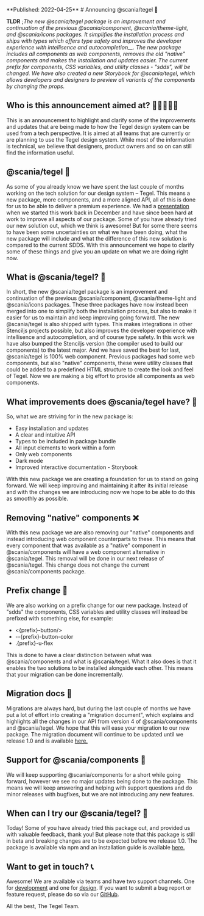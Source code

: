 
<Meta title="Intro/Tegel" />
**Published: 2022-04-25**
# Announcing @scania/tegel 🧱

**TLDR** ;_The new @scania/tegel package is an improvement and continuation of the previous @scania/component, @scania/theme-light, and @scania/icons packages. It simplifies the installation process and ships with types which offers type safety and improves the developer experience with intellisence and_ _autocompletion\_\_. The new package includes all components as web components, removes the old "native" components and makes the installation and updates easier. The current prefix for components, CSS variables, and utility classes - "sdds", will be changed. We have also created a new Storybook for @scania/tegel, which allows developers and designers to preview all variants of the components by changing the props._

## Who is this announcement aimed at? 🙋‍♂️🙋‍♀️🙋

This is an announcement to highlight and clarify some of the improvements and updates that are being made to how the Tegel design system can be used from a tech perspective. It is aimed at all teams that are currently or are planning to use the Tegel design system. While most of the information is technical, we believe that designers, product owners and so on can still find the information useful.

## @scania/tegel 📣

As some of you already know we have spent the last couple of months working on the tech solution for our design system – Tegel. This means a new package, more components, and a more aligned API, all of this is done for us to be able to deliver a premium experience. We had a [presentation](https://teams.microsoft.com/_#/apps/a2da8768-95d5-419e-9441-3b539865b118/message?conversationId=19:1257007a64d44c64954acca27a9d4b46@thread.skype&conversationType=Group&messageId=1671029206806&replyChainId=1671029206806&itemName=General) when we started this work back in December and have since been hard at work to improve all aspects of our package. Some of you have already tried our new solution out, which we think is awesome! But for some there seems to have been some uncertainties on what we have been doing, what the new package will include and what the difference of this new solution is compared to the current SDDS. With this announcement we hope to clarify some of these things and give you an update on what we are doing right now.

## What is @scania/tegel? 🧱

In short, the new @scania/tegel package is an improvement and continuation of the previous @scania/component, @scania/theme-light and @scania/icons packages. These three packages have now instead been merged into one to simplify both the installation process, but also to make it easier for us to maintain and keep improving going forward. The new @scania/tegel is also shipped with types. This makes integrations in other Stenciljs projects possible, but also improves the developer experience with intellisence and autocompletion, and of course type safety. In this work we have also bumped the Stenciljs version (the compiler used to build our components) to the latest major. And we have saved the best for last, @scania/tegel is 100% web component. Previous packages had some web components, but also "native" components, these were utility classes that could be added to a predefined HTML structure to create the look and feel of Tegel. Now we are making a big effort to provide all components as web components.

## What improvements does @scania/tegel have? 🚀

So, what we are striving for in the new package is:

- Easy installation and updates
- A clear and intuitive API
- Types to be included in package bundle
- All input elements to work within a form
- Only web components
- Dark mode
- Improved interactive documentation - Storybook

With this new package we are creating a foundation for us to stand on going forward. We will keep improving and maintaining it after its initial release and with the changes we are introducing now we hope to be able to do this as smoothly as possible.

## Removing "native" components ❌

With this new package we are also removing our "native" components and instead introducing web component counterparts to these. This means that every component that was available as a "native" component in @scania/components will have a web component alternative in @scania/tegel. This removal will be done in our next release of @scania/tegel. This change does not change the current @scania/components package.

## Prefix change 🔁

We are also working on a prefix change for our new package. Instead of "sdds" the components, CSS variables and utility classes will instead be prefixed with something else, for example:

- \<{prefix}-button/\>
- --{prefix}-button-color
- .{prefix}-u-flex

This is done to have a clear distinction between what was @scania/components and what is @scania/tegel. What it also does is that it enables the two solutions to be installed alongside each other. This means that your migration can be done incrementally.

## Migration docs 📜

Migrations are always hard, but during the last couple of months we have put a lot of effort into creating a "migration document", which explains and highlights all the changes in our API from version 4 of @scania/components and @scania/tegel. We hope that this will ease your migration to our new package. The migration document will continue to be updated until we release 1.0 and is available [here.](https://tegel-storybook.netlify.app/?path=/story/intro-migrating-from-components%C2%A0v4--page)

## Support for @scania/components 🤳

We will keep supporting @scania/components for a short while going forward, however we see no major updates being done to the package. This means we will keep answering and helping with support questions and do minor releases with bugfixes, but we are not introducing any new features.

## When can I try our @scania/tegel? 🧪

Today! Some of you have already tried this package out, and provided us with valuable feedback, thank you! But please note that this package is still in beta and breaking changes are to be expected before we release 1.0. The package is available via npm and an installation guide is available [here.](https://www.npmjs.com/package/@scania/tegel)

## Want to get in touch? 📞

Awesome! We are available via teams and have two support channels. One for [development](https://www.npmjs.com/package/@scania/tegel) and one for [design](https://teams.microsoft.com/l/channel/19%3A8d30ded56af14672b471062ec1e66345%40thread.skype/Design%2520support?groupId=79f9bfeb-73e2-424d-9477-b236191ece5e&tenantId=3bc062e4-ac9d-4c17-b4dd-3aad637ff1ac). If you want to submit a bug report or feature request, please do so via our [GitHub](https://github.com/scania-digital-design-system/sdds/issues).

All the best,
The Tegel Team.
